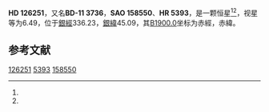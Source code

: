 {{Starbox begin
| name = HD 126251
}}
{{Starbox observe
| epoch = [[J2000.0|J2000.0]]
| constell = {{星座名待查}}<ref name=SIMBAD>{{cite web
 | url=http://simbad.u-strasbg.fr/simbad/sim-id?Ident=HR+5393
 | title=Pulsating variable Star
 | publisher=Centre de Données astronomiques de Strasbourg
 | work=SIMBAD
 | accessdate=2012-07-13
 | archive-date=2016-03-18
 | archive-url=https://web.archive.org/web/20160318220842/http://simbad.u-strasbg.fr/simbad/sim-id?Ident=HR+5393
 | dead-url=no
 }}</ref><ref name=DATA>{{cite web
 | url=http://vizier.u-strasbg.fr/viz-bin/VizieR-5?-out.add=.&-source=5050&-corr=PK=HR&-out.max=9999&HR=5393
 | title=VizieR Detailed Page
 | accessdate=2012-07-13
 | archive-date=2016-03-04
 | archive-url=https://web.archive.org/web/20160304231351/http://vizier.u-strasbg.fr/viz-bin/VizieR-5?-out.add=.&-source=5050&-corr=PK=HR&-out.max=9999&HR=5393
 | dead-url=no
 }}</ref>
| 星官 = 
| ra = {{RA|14|24|40.9}}<ref name=SIMBAD /><ref name=DATA />
| dec = {{DEC|-11|40|11}}<ref name=SIMBAD /><ref name=DATA />
| appmag_v = 6.49<ref name=SIMBAD /><ref name=DATA />
}}
{{Starbox character
| class = F4III<ref name=SIMBAD /><ref name=DATA />
| b-v = 0.42<ref name=SIMBAD /><ref name=DATA />
| u-b = 0.04<ref name=SIMBAD /><ref name=DATA />
| r-i = <ref name=SIMBAD /><ref name=DATA />
| variable = 
}}
{{Starbox astrometry
| radial_v = 0.04
| prop_mo_ra = -36
| parallax = 0.012
| p_error =
}}
{{Starbox catalog
| names =BD-11 3736，[[SAO星表|SAO]] 158550，[[HD星表|HD]] 126251，[[HR星表|HR]] 5393}}
{{Starbox reference |Simbad=HR+5393}}
{{Starbox end}}

'''HD 126251'''，又名'''BD-11 3736'''，'''SAO 158550'''、'''HR 5393'''，是一颗恒星<ref name=SIMBAD /><ref name=DATA />，视星等为6.49，位于[[銀道座標系|銀經]]336.23，[[銀道座標系|銀緯]]45.09，其[[B1900.0|B1900.0]]坐标为赤經{{RA|14|19|18.2}}，赤緯{{DEC|-11|45.09|56}}。

== 参考文献 ==
{{reflist}}

{{star-stub}}

[[Category:HD和HDE天體|126251]]
[[Category:HR天體|5393]]
[[Category:SAO天體|158550]]